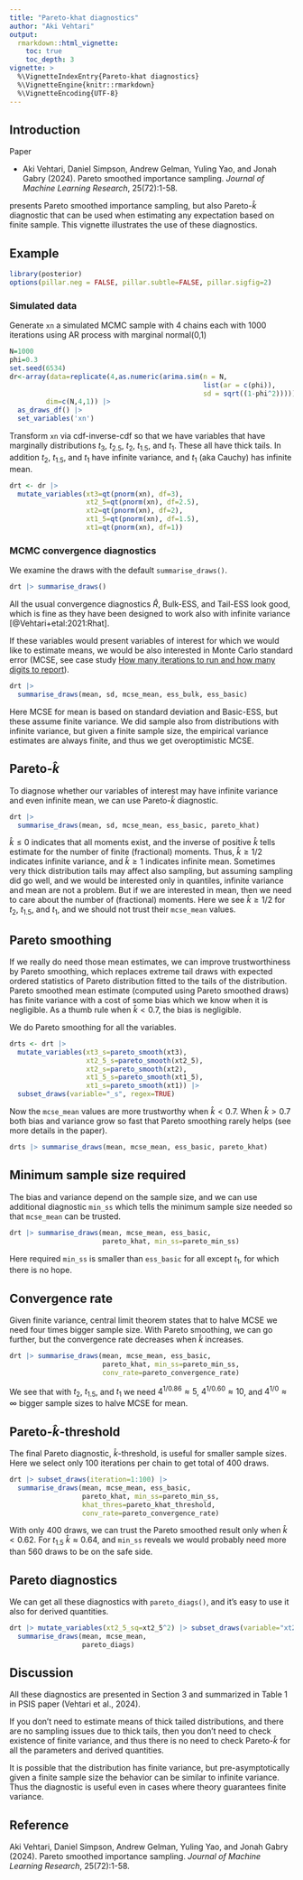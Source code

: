 ```yaml
---
title: "Pareto-khat diagnostics"
author: "Aki Vehtari"
output: 
  rmarkdown::html_vignette:
    toc: true
    toc_depth: 3
vignette: >
  %\VignetteIndexEntry{Pareto-khat diagnostics}
  %\VignetteEngine{knitr::rmarkdown}
  %\VignetteEncoding{UTF-8}
---
```


## Introduction 

Paper

* Aki Vehtari, Daniel Simpson, Andrew Gelman, Yuling Yao, and
  Jonah Gabry (2024). Pareto smoothed importance sampling.
  *Journal of Machine Learning Research*, 25(72):1-58.

presents Pareto smoothed importance sampling, but also
Pareto-$\hat{k}$ diagnostic that can be used when estimating any
expectation based on finite sample. This vignette illustrates the use of
these diagnostics.

## Example

```r
library(posterior)
options(pillar.neg = FALSE, pillar.subtle=FALSE, pillar.sigfig=2)
```

### Simulated data

Generate `xn` a simulated MCMC sample with 4 chains each with 1000
iterations using AR process with marginal normal(0,1)

```r
N=1000
phi=0.3
set.seed(6534)
dr<-array(data=replicate(4,as.numeric(arima.sim(n = N,
                                                list(ar = c(phi)),
                                                sd = sqrt((1-phi^2))))),
         dim=c(N,4,1)) |>
  as_draws_df() |>
  set_variables('xn')
```

Transform `xn` via cdf-inverse-cdf so that we have variables that
have marginally distributions $t_3$, $t_{2.5}$, $t_2$, $t_{1.5}$,
and $t_1$. These all have thick tails. In addition $t_2$,
$t_{1.5}$, and $t_1$ have infinite variance, and $t_1$ (aka Cauchy)
has infinite mean. 

```r
drt <- dr |>
  mutate_variables(xt3=qt(pnorm(xn), df=3),
                   xt2_5=qt(pnorm(xn), df=2.5),
                   xt2=qt(pnorm(xn), df=2),
                   xt1_5=qt(pnorm(xn), df=1.5),
                   xt1=qt(pnorm(xn), df=1))
```

### MCMC convergence diagnostics

We examine the draws with the default `summarise_draws()`.

```r
drt |> summarise_draws()
```

All the usual convergence diagnostics $\widehat{R}$, Bulk-ESS, and
Tail-ESS look good, which is fine as they have been designed to
work also with infinite variance [@Vehtari+etal:2021:Rhat].

If these variables would present variables of interest for which
we would like to estimate means, we would be also interested in
Monte Carlo standard error (MCSE, see case study [How many
iterations to run and how many digits to
report](https://users.aalto.fi/~ave/casestudies/Digits/digits.html)).

```r
drt |>
  summarise_draws(mean, sd, mcse_mean, ess_bulk, ess_basic)
```

Here MCSE for mean is based on standard deviation and Basic-ESS,
but these assume finite variance. We did sample also from
distributions with infinite variance, but given a finite sample size, the
empirical variance estimates are always finite, and thus we get
overoptimistic MCSE.

## Pareto-$\hat{k}$

To diagnose whether our variables of interest may have infinite
variance and even infinite mean, we can use Pareto-$\hat{k}$
diagnostic.

```r
drt |>
  summarise_draws(mean, sd, mcse_mean, ess_basic, pareto_khat)
```

$\hat{k} \leq 0$ indicates that all moments exist, and the inverse
of positive $\hat{k}$ tells estimate for the number of finite (fractional)
moments. Thus, $\hat{k}\geq 1/2$ indicates infinite variance,
and $\hat{k}\geq 1$ indicates infinite mean. Sometimes very thick
distribution tails may affect also sampling, but assuming sampling
did go well, and we would be interested only in quantiles, infinite
variance and mean are not a problem. But if we are interested in mean,
then we need to care about the number of (fractional) moments. Here we
see $\hat{k} \geq 1/2$ for $t_2$, $t_{1.5}$, and $t_{1}$, and
we should not trust their `mcse_mean` values.

## Pareto smoothing

If we really do need those mean estimates, we can improve
trustworthiness by Pareto smoothing,  which replaces
extreme tail draws with expected ordered statistics of Pareto
distribution fitted to the tails of the distribution. Pareto
smoothed mean estimate (computed using Pareto smoothed draws) has
finite variance with a cost of some bias which we know when it is
negligible. As a thumb rule when $\hat{k}<0.7$, the bias is
negligible.

We do Pareto smoothing for all the variables.

```r
drts <- drt |> 
  mutate_variables(xt3_s=pareto_smooth(xt3),
                   xt2_5_s=pareto_smooth(xt2_5),
                   xt2_s=pareto_smooth(xt2),
                   xt1_5_s=pareto_smooth(xt1_5),
                   xt1_s=pareto_smooth(xt1)) |>
  subset_draws(variable="_s", regex=TRUE)
```

Now the `mcse_mean` values are more trustworthy when $\hat{k} < 0.7$.
When $\hat{k}>0.7$ both bias and variance grow so fast that Pareto smoothing
rarely helps (see more details in the paper).

```r
drts |> summarise_draws(mean, mcse_mean, ess_basic, pareto_khat)
```


## Minimum sample size required

The bias and variance depend on the sample size, and we can
use additional diagnostic `min_ss` which tells the minimum sample size needed
so that `mcse_mean` can be trusted.

```r
drt |> summarise_draws(mean, mcse_mean, ess_basic,
                       pareto_khat, min_ss=pareto_min_ss)
```

Here required `min_ss` is smaller than `ess_basic` for all except $t_1$, for
which there is no hope.

## Convergence rate

Given finite variance, central limit theorem states that to halve
MCSE we need four times bigger sample size. With Pareto smoothing,
we can go further, but the convergence rate decreases when $\hat{k}$ increases.

```r
drt |> summarise_draws(mean, mcse_mean, ess_basic,
                       pareto_khat, min_ss=pareto_min_ss,
                       conv_rate=pareto_convergence_rate)
```

We see that with $t_2$, $t_{1.5}$, and $t_1$  we need $4^{1/0.86}\approx 5$,
$4^{1/0.60}\approx 10$, and $4^{1/0}\approx \infty$ bigger sample sizes to
halve MCSE for mean.

## Pareto-$\hat{k}$-threshold

The final Pareto diagnostic, $\hat{k}$-threshold, is useful for smaller sample sizes. Here we select only 100 iterations per chain to get total of 400 draws.

```r
drt |> subset_draws(iteration=1:100) |>
  summarise_draws(mean, mcse_mean, ess_basic,
                  pareto_khat, min_ss=pareto_min_ss,
                  khat_thres=pareto_khat_threshold,
                  conv_rate=pareto_convergence_rate)
```

With only 400 draws, we can trust the Pareto smoothed result only when
$\hat{k}<0.62$. For $t_{1.5}$ $\hat{k}\approx 0.64$, and `min_ss` reveals
we would probably need more than 560 draws to be on the safe side.

## Pareto diagnostics

We can get all these diagnostics with `pareto_diags()`, and it's
easy to use it also for derived quantities.

```r
drt |> mutate_variables(xt2_5_sq=xt2_5^2) |> subset_draws(variable="xt2_5_sq") |>
  summarise_draws(mean, mcse_mean,
                  pareto_diags)
```

## Discussion

All these diagnostics are presented in Section 3 and summarized in
Table 1 in PSIS paper (Vehtari et al., 2024).

If you don't need to estimate means of thick tailed distributions,
and there are no sampling issues due to thick tails, then you don't
need to check existence of finite variance, and thus there is no
need to check Pareto-$\hat{k}$ for all the parameters and derived
quantities.

It is possible that the distribution has finite variance, but
pre-asymptotically given a finite sample size the behavior can be
similar to infinite variance. Thus the diagnostic is useful even in
cases where theory guarantees finite variance.

## Reference

Aki Vehtari, Daniel Simpson, Andrew Gelman, Yuling Yao, and Jonah
Gabry (2024). Pareto smoothed importance sampling.
*Journal of Machine Learning Research*, 25(72):1-58.

